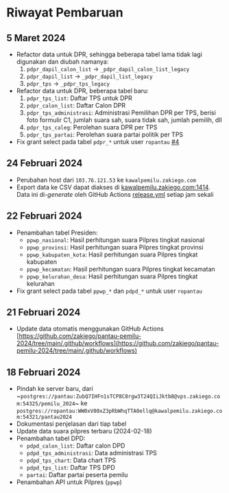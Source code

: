 # Riwayat Pembaruan

## 5 Maret 2024

- Refactor data untuk DPR, sehingga beberapa tabel lama tidak lagi digunakan dan
  diubah namanya:
  1. `pdpr_dapil_calon_list` -> `_pdpr_dapil_calon_list_legacy`
  1. `pdpr_dapil_list` -> `_pdpr_dapil_list_legacy`
  1. `pdpr_tps` -> `_pdpr_tps_legacy`
- Refactor data untuk DPR, beberapa tabel baru:
  1. `pdpr_tps_list`: Daftar TPS untuk DPR
  1. `pdpr_calon_list`: Daftar Calon DPR
  1. `pdpr_tps_administrasi`: Administrasi Pemilihan DPR per TPS, berisi foto
     formulir C1, jumlah suara sah, suara tidak sah, jumlah pemilih, dll
  1. `pdpr_tps_caleg`: Perolehan suara DPR per TPS
  1. `pdpr_tps_partai`: Perolehan suara partai politik per TPS
- Fix grant select pada tabel `pdpr_*` untuk user `ropantau`
  [#4](https://github.com/zakiego/pantau-pemilu-2024-docs/issues/4)

## 24 Februari 2024

- Perubahan host dari `103.76.121.53` ke `kawalpemilu.zakiego.com`
- Export data ke CSV dapat diakses di
  [kawalpemilu.zakiego.com:1414](http://kawalpemilu.zakiego.com:1414/). Data ini
  di-_generate_ oleh GitHub Actions
  [release.yml](https://github.com/zakiego/pantau-pemilu-2024/actions/workflows/release.yml)
  setiap jam sekali

## 22 Februari 2024

- Penambahan tabel Presiden:
  - `ppwp_nasional`: Hasil perhitungan suara Pilpres tingkat nasional
  - `ppwp_provinsi`: Hasil perhitungan suara Pilpres tingkat provinsi
  - `ppwp_kabupaten_kota`: Hasil perhitungan suara Pilpres tingkat kabupaten
  - `ppwp_kecamatan`: Hasil perhitungan suara Pilpres tingkat kecamatan
  - `ppwp_kelurahan_desa`: Hasil perhitungan suara Pilpres tingkat kelurahan
- Fix grant select pada tabel `ppwp_*` dan `pdpd_*` untuk user `ropantau`

## 21 Februari 2024

- Update data otomatis menggunakan GitHub Actions
  [https://github.com/zakiego/pantau-pemilu-2024/tree/main/.github/workflows](https://github.com/zakiego/pantau-pemilu-2024/tree/main/.github/workflows)

## 18 Februari 2024

- Pindah ke server baru, dari
  ~`postgres://pantau:ZubQ7IHFn1sTCP8C8rgw3T24QIiJktb8@vps.zakiego.com:54325/pemilu_2024`~
  ke
  `postgres://ropantau:WW0xV00xZ3pRbWhqTTA0ellq@kawalpemilu.zakiego.com:54321/pantau2024`
- Dokumentasi penjelasan dari tiap tabel
- Update data suara pilpres terbaru (2024-02-18)
- Penambahan tabel DPD:
  - `pdpd_calon_list`: Daftar calon DPD
  - `pdpd_tps_administrasi`: Data administrasi TPS
  - `pdpd_tps_chart`: Data chart TPS
  - `pdpd_tps_list`: Daftar TPS DPD
  - `partai`: Daftar partai peserta pemilu
- Penambahan API untuk Pilpres (`ppwp`)
